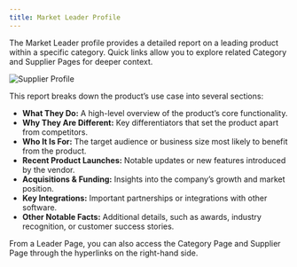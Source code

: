 ```yaml
---
title: Market Leader Profile
---
```


The Market Leader profile provides a detailed report on a leading product within a specific category. Quick links allow you to explore related Category and Supplier Pages for deeper context.

![Supplier Profile](/images/gifs_images/research-leader.png)

This report breaks down the product’s use case into several sections:

- **What They Do:** A high-level overview of the product’s core functionality.
- **Why They Are Different:** Key differentiators that set the product apart from competitors.
- **Who It Is For:** The target audience or business size most likely to benefit from the product.
- **Recent Product Launches:** Notable updates or new features introduced by the vendor.
- **Acquisitions & Funding:** Insights into the company’s growth and market position.
- **Key Integrations:** Important partnerships or integrations with other software.
- **Other Notable Facts:** Additional details, such as awards, industry recognition, or customer success stories.

From a Leader Page, you can also access the Category Page and Supplier Page through the hyperlinks on the right-hand side.
